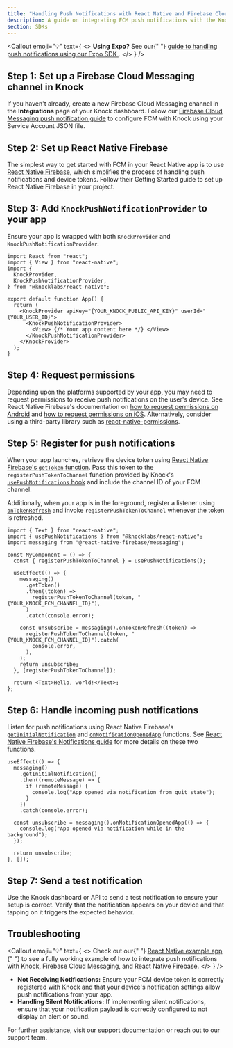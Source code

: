 ```yaml
---
title: "Handling Push Notifications with React Native and Firebase Cloud Messaging"
description: A guide on integrating FCM push notifications with the Knock SDK in your React Native application.
section: SDKs
---
```


<Callout
  emoji="💡"
  text={
    <>
      <strong>Using Expo?</strong> See our{" "}
      <a href="/sdks/expo/push-notifications">
        guide to handling push notifications using our Expo SDK
      </a>
      .
    </>
  }
/>

## Step 1: Set up a Firebase Cloud Messaging channel in Knock

If you haven't already, create a new Firebase Cloud Messaging channel in the **Integrations** page of your Knock dashboard. Follow our [Firebase Cloud Messaging push notification guide](/integrations/push/firebase) to configure FCM with Knock using your Service Account JSON file.

## Step 2: Set up React Native Firebase

The simplest way to get started with FCM in your React Native app is to use [React Native Firebase](https://rnfirebase.io/), which simplifies the process of handling push notifications and device tokens. Follow their Getting Started guide to set up React Native Firebase in your project.

## Step 3: Add `KnockPushNotificationProvider` to your app

Ensure your app is wrapped with both `KnockProvider` and `KnockPushNotificationProvider`.

```tsx
import React from "react";
import { View } from "react-native";
import {
  KnockProvider,
  KnockPushNotificationProvider,
} from "@knocklabs/react-native";

export default function App() {
  return (
    <KnockProvider apiKey="{YOUR_KNOCK_PUBLIC_API_KEY}" userId="{YOUR_USER_ID}">
      <KnockPushNotificationProvider>
        <View> {/* Your app content here */} </View>
      </KnockPushNotificationProvider>
    </KnockProvider>
  );
}
```

## Step 4: Request permissions

Depending upon the platforms supported by your app, you may need to request permissions to receive push notifications on the user's device. See React Native Firebase's documentation on [how to request permissions on Android](https://rnfirebase.io/messaging/usage#android---requesting-permissions) and [how to request permissions on iOS](https://rnfirebase.io/messaging/usage#ios---requesting-permissions). Alternatively, consider using a third-party library such as [react-native-permissions](https://github.com/zoontek/react-native-permissions).

## Step 5: Register for push notifications

When your app launches, retrieve the device token using [React Native Firebase's `getToken` function](https://rnfirebase.io/reference/messaging#getToken). Pass this token to the `registerPushTokenToChannel` function provided by Knock's [`usePushNotifications` hook](/sdks/react-native/reference#usepushnotifications) and include the channel ID of your FCM channel.

Additionally, when your app is in the foreground, register a listener using [`onTokenRefresh`](https://rnfirebase.io/reference/messaging#onTokenRefresh) and invoke `registerPushTokenToChannel` whenever the token is refreshed.

```tsx
import { Text } from "react-native";
import { usePushNotifications } from "@knocklabs/react-native";
import messaging from "@react-native-firebase/messaging";

const MyComponent = () => {
  const { registerPushTokenToChannel } = usePushNotifications();

  useEffect(() => {
    messaging()
      .getToken()
      .then((token) =>
        registerPushTokenToChannel(token, "{YOUR_KNOCK_FCM_CHANNEL_ID}"),
      )
      .catch(console.error);

    const unsubscribe = messaging().onTokenRefresh((token) =>
      registerPushTokenToChannel(token, "{YOUR_KNOCK_FCM_CHANNEL_ID}").catch(
        console.error,
      ),
    );
    return unsubscribe;
  }, [registerPushTokenToChannel]);

  return <Text>Hello, world!</Text>;
};
```

## Step 6: Handle incoming push notifications

Listen for push notifications using React Native Firebase's [`getInitialNotification`](https://rnfirebase.io/reference/messaging#getInitialNotification) and [`onNotificationOpenedApp`](https://rnfirebase.io/reference/messaging#onNotificationOpenedApp) functions. See [React Native Firebase's Notifications guide](https://rnfirebase.io/messaging/notifications#handling-interaction) for more details on these two functions.

```tsx
useEffect(() => {
  messaging()
    .getInitialNotification()
    .then((remoteMessage) => {
      if (remoteMessage) {
        console.log("App opened via notification from quit state");
      }
    })
    .catch(console.error);

  const unsubscribe = messaging().onNotificationOpenedApp(() => {
    console.log("App opened via notification while in the background");
  });

  return unsubscribe;
}, []);
```

## Step 7: Send a test notification

Use the Knock dashboard or API to send a test notification to ensure your setup is correct. Verify that the notification appears on your device and that tapping on it triggers the expected behavior.

## Troubleshooting

<Callout
  emoji="💡"
  text={
    <>
      Check out our{" "}
      <a href="https://github.com/knocklabs/javascript/tree/main/examples/react-native-example">
        React Native example app
      </a>{" "}
      to see a fully working example of how to integrate push notifications with
      Knock, Firebase Cloud Messaging, and React Native Firebase.
    </>
  }
/>

- **Not Receiving Notifications:** Ensure your FCM device token is correctly registered with Knock and that your device's notification settings allow push notifications from your app.
- **Handling Silent Notifications:** If implementing silent notifications, ensure that your notification payload is correctly configured to not display an alert or sound.

For further assistance, visit our [support documentation](https://docs.knock.app) or reach out to our support team.
